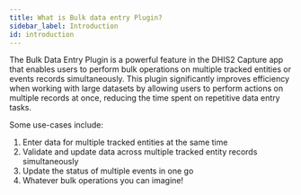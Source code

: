 ```yaml
---
title: What is Bulk data entry Plugin?
sidebar_label: Introduction
id: introduction
---
```


The Bulk Data Entry Plugin is a powerful feature in the DHIS2 Capture app that enables users to perform bulk operations on multiple tracked entities or events records simultaneously. This plugin significantly improves efficiency when working with large datasets by allowing users to perform actions on multiple records at once, reducing the time spent on repetitive data entry tasks.

Some use-cases include:

1. Enter data for multiple tracked entities at the same time
2. Validate and update data across multiple tracked entity records simultaneously
3. Update the status of multiple events in one go
4. Whatever bulk operations you can imagine!
